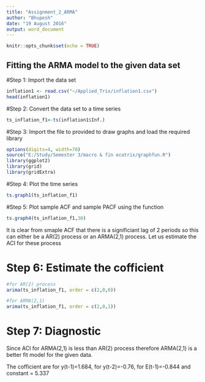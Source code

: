 ```yaml
---
title: "Assignment_2_ARMA"
author: "Bhupesh"
date: "19 August 2016"
output: word_document
---
```


```r
knitr::opts_chunk$set(echo = TRUE)
```

## Fitting the ARMA model to the given data set

#Step 1: Import the data set

```r
inflation1 <- read.csv("~/Applied_Trix/inflation1.csv")
head(inflation1)
```

#Step 2: Convert the data set to a time series

```r
ts_inflation_f1<-ts(inflation1$Inf.)

```

#Step 3: Import the file to provided to draw graphs and load the required library

```r
options(digits=4, width=70)
source("E:/Study/Semester 3/macro & fin ecotrix/graphfun.R")
library(ggplot2)
library(grid)
library(gridExtra)
```

#Step 4: Plot the time series

```r

ts.graph1(ts_inflation_f1)

```

#Step 5: Plot sample ACF and sample PACF using the function

```r

ts.graph4(ts_inflation_f1,30)

```

It is clear from smaple ACF that there is a significiant lag of 2 periods so this can either be a AR(2) process or an ARMA(2,1) process. Let us estimate the ACI for these process

# Step 6: Estimate the cofficient

```r
#for AR(2) process
arima(ts_inflation_f1, order = c(2,0,0))

#for ARMA(2,1)
arima(ts_inflation_f1, order = c(2,0,1))


```

# Step 7: Diagnostic

Since ACI for ARMA(2,1) is less than AR(2) process therefore ARMA(2,1) is a better fit model for the given data.

The cofficient are for y(t-1)=1.684, for y(t-2)=-0.76, for E(t-1)=-0.844 and constant = 5.337

